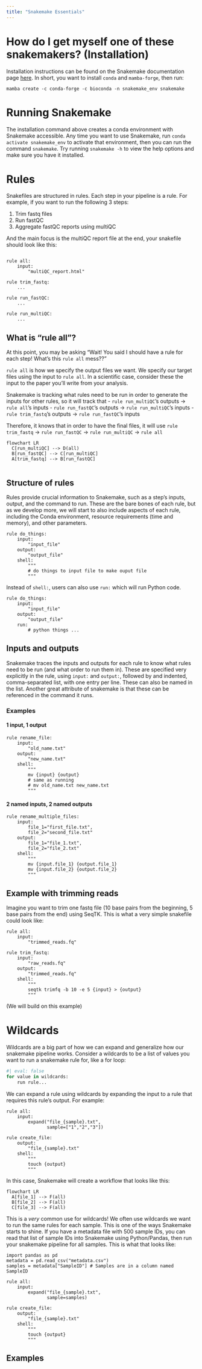 ```yaml
---
title: "Snakemake Essentials"
---
```


# How do I get myself one of these snakemakers? (Installation)
Installation instructions can be found on the Snakemake documentation page [here](https://snakemake.readthedocs.io/en/stable/getting_started/installation.html). In short, you want to install `conda` and `mamba-forge`, then run:

```
mamba create -c conda-forge -c bioconda -n snakemake_env snakemake
```

# Running Snakemake
The installation command above creates a conda environment with Snakemake accessible. Any time you want to use Snakemake, run `conda activate snakemake_env` to activate that environment, then you can run the command `snakemake`. Try running `snakemake -h` to view the help options and make sure you have it installed.


# Rules
Snakefiles are structured in rules. Each step in your pipeline is a rule. For example, if you want to run the following 3 steps:

1. Trim fastq files
2. Run fastQC
3. Aggregate fastQC reports using multiQC

And the main focus is the multiQC report file at the end, your snakefile should look like this:

```snakemake

rule all:
    input:
        "multiQC_report.html"

rule trim_fastq:
    ...

rule run_fastQC:
    ...

rule run_multiQC:
    ...

```

## What is "rule all"?
At this point, you may be asking "Wait! You said I should have a rule for each step! What's this `rule all` mess??"

`rule all` is how we specify the output files we want. We specify our target files using the input to `rule all`. In a scientific case, consider these the input to the paper you'll write from your analysis. 

Snakemake is tracking what rules need to be run in order to generate the inputs for other rules, so it will track that 
- `rule run_multiQC`'s outputs -> `rule all`'s inputs 
- `rule run_fastQC`'s outputs -> `rule run_multiQC`'s inputs 
- `rule trim_fastq`'s outputs -> `rule run_fastQC`'s inputs 

Therefore, it knows that in order to have the final files, it will use `rule trim_fastq` -> `rule run_fastQC` -> `rule run_multiQC` -> `rule all`

```mermaid
flowchart LR
  C[run_multiQC] --> D(all)
  B[run_fastQC] --> C[run_multiQC]
  A[trim_fastq] --> B[run_fastQC]
  
```

## Structure of rules
Rules provide crucial information to Snakemake, such as a step's inputs, output, and the command to run. These are the bare bones of each rule, but as we develop more, we will start to also include aspects of each rule, including the Conda environment, resource requirements (time and memory), and other parameters. 

```snakemake
rule do_things:
    input:
        "input_file"
    output:
        "output_file"
    shell:
        """
        # do things to input file to make ouput file
        """
```

Instead of `shell:`, users can also use `run:` which will run Python code.

```snakemake
rule do_things:
    input:
        "input_file"
    output:
        "output_file"
    run:
        # python things ...
```

## Inputs and outputs
Snakemake traces the inputs and outputs for each rule to know what rules need to be run (and what order to run them in). These are specified very explicitly in the rule, using `input:` and `output:`, followed by and indented, comma-separated list, with one entry per line. These can also be named in the list. Another great attribute of snakemake is that these can be referenced in the command it runs.

### Examples
#### 1 input, 1 output
```snakemake
rule rename_file:
    input:
        "old_name.txt"
    output:
        "new_name.txt"
    shell:
        """
        mv {input} {output}
        # same as running
        # mv old_name.txt new_name.txt
        """
```

#### 2 named inputs, 2 named outputs
```snakemake
rule rename_multiple_files:
    input:
        file_1="first_file.txt",
        file_2="second_file.txt"
    output:
        file_1="file_1.txt",
        file_2="file_2.txt"
    shell:
        """
        mv {input.file_1} {output.file_1}
        mv {input.file_2} {output.file_2}
        """
```

## Example with trimming reads
Imagine you want to trim one fastq file (10 base pairs from the beginning, 5 base pairs from the end) using SeqTK. This is what a very simple snakefile could look like:
```snakemake
rule all:
    input:
        "trimmed_reads.fq"

rule trim_fastq:
    input:
        "raw_reads.fq"
    output:
        "trimmed_reads.fq"
    shell:
        """
        seqtk trimfq -b 10 -e 5 {input} > {output}
        """
```
(We will build on this example)


# Wildcards
Wildcards are a big part of how we can expand and generalize how our snakemake pipeline works. Consider a wildcards to be a list of values you want to run a snakemake rule for, like a for loop: 

```python
#| eval: false
for value in wildcards: 
    run rule...
```

We can expand a rule using wildcards by expanding the input to a rule that requires this rule's output. For example:
```snakemake
rule all:
    input:
        expand("file_{sample}.txt",
               sample=["1","2","3"])

rule create_file:
    output:
        "file_{sample}.txt"
    shell:
        """
        touch {output}
        """
```

In this case, Snakemake will create a workflow that looks like this:
```mermaid
flowchart LR
  A[file_1] --> F(all)
  B[file_2] --> F(all)
  C[file_3] --> F(all)
```

This is a *very* common use for wildcards! We often use wildcards we want to run the same rules for each sample. This is one of the ways Snakemake starts to shine. If you have a metadata file with 500 sample IDs, you can read that list of sample IDs into Snakemake using Python/Pandas, then run your snakemake pipeline for all samples. This is what that looks like:

```snakemake
import pandas as pd
metadata = pd.read_csv("metadata.csv")
samples = metadata["SampleID"] # Samples are in a column named SampleID

rule all:
    input:
        expand("file_{sample}.txt",
               sample=samples)

rule create_file:
    output:
        "file_{sample}.txt"
    shell:
        """
        touch {output}
        """
```


## Examples